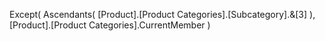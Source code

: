 Except(
    Ascendants(
        [Product].[Product Categories].[Subcategory].&[3]
              ),
    [Product].[Product Categories].CurrentMember )
